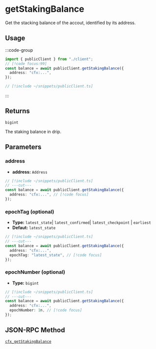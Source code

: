 # getStakingBalance

Get the stacking balance of the accout, identified by its address.

## Usage

:::code-group

```ts twoslash [example.ts]
import { publicClient } from "./client";
// [!code focus:99]
const balance = await publicClient.getStakingBalance({
  address: "cfx:...",
});
```

```ts twoslash [client.ts] filename="client.ts"
// [!include ~/snippets/publicClient.ts]
```

:::

## Returns

`bigint`

The staking balance in drip.

## Parameters

### address

- **address:** `Address`

```ts twoslash
// [!include ~/snippets/publicClient.ts]
// ---cut---
const balance = await publicClient.getStakingBalance({
  address: "cfx:...", // [!code focus]
});
```

### epochTag (optional)

- **Type:** `latest_state`| `latest_confirmed`| `latest_checkpoint` | `earliest`
- **Defaut:** `latest_state`

```ts twoslash
// [!include ~/snippets/publicClient.ts]
// ---cut---
const balance = await publicClient.getStakingBalance({
  address: "cfx:...",
  epochTag: "latest_state", // [!code focus]
});
```

### epochNumber (optional)

- **Type:** `bigint`

```ts twoslash
// [!include ~/snippets/publicClient.ts]
// ---cut---
const balance = await publicClient.getStakingBalance({
  address: "cfx:...",
  epochNumber: 1n, // [!code focus]
});
```

## JSON-RPC Method

[`cfx_getStakingBalance`](https://doc.confluxnetwork.org/docs/core/build/json-rpc/cfx-namespace#cfx_getstakingbalance)
